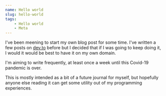 ```yaml
---
name: Hello world
slug: hello-world
tags:
    - Hello world
    - Meta
---
```


I've been meening to start my own blog post for some time. I've written a few posts on [dev.to](https://dev.to) before
but I decided that if I was going to keep doing it, I would it would be best to have it on my own domain.

I'm aiming to write frequently, at least once a week until this Covid-19 pandemic is over.

This is mostly intended as a bit of a future journal for myself, but hopefully anyone else reading it can get some
utility out of my programming experiences.
